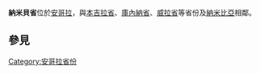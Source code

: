 {{NoteTA|
T=zh-hant:納米貝; zh-hans:纳米贝; zh-tw:納米貝|
1=zh-hant:納米貝; zh-hans:纳米贝; zh-tw:納米貝
}}
{{Infomation of Subdivisions|
Map=Image:Angola Provinces Namibe 250px.png|
MapSize=150px|
Nation=安哥拉|
enNation=Angola|
Lang=[[葡萄牙語|葡語]]|
oName={{lang|pt|Namibe}}|
Lv=省|
Capital=[[納米貝|納米貝]]|
tArea=58,137|
tPop=60,000|
ISOcode=AO-NAM|
}}

'''納米貝省'''位於[[安哥拉|安哥拉]]，與[[本吉拉省|本吉拉省]]、[[庫內納省|庫內納省]]、[[威拉省|威拉省]]等省份及[[納米比亞|納米比亞]]相鄰。
==參見==
{{Portal|安哥拉|Flag of Angola.svg}}

{{Provinces of Angola}}

{{Municipalities of Angola}}
{{coord|display=title}}
{{Angola-geo-stub}}

[[Category:安哥拉省份|Category:安哥拉省份]]